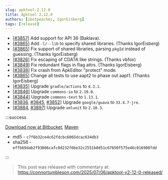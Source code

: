 ```yaml
---
slug: apktool-2.12.0
title: Apktool 2.12.0
authors: [ibotpeaches, IgorEisberg]
tags: [release]
---
```


- [[#3857](https://github.com/iBotPeaches/Apktool/pull/3857)] Add support for API 36 (Baklava).
- [[#3865](https://github.com/iBotPeaches/Apktool/pull/3865)] Add `-l/--lib` to specify shared libraries. (Thanks IgorEisberg)
- [[#3865](https://github.com/iBotPeaches/Apktool/pull/3865)] Fix support of shared libraries, parsing `pkgId` instead of guessing. (Thanks IgorEisberg)
- [[#3826](https://github.com/iBotPeaches/Apktool/pull/3826)] Fix escaping of CDATA like strings. (Thanks vbfox)
- [[#3849](https://github.com/iBotPeaches/Apktool/pull/3849)] Fix redundant flags in flag attrs. (Thanks IgorEisberg)
- [[#3838](https://github.com/iBotPeaches/Apktool/issues/3838)] Fix crash from ApkEditor "protect" mode.
- [[#3865](https://github.com/iBotPeaches/Apktool/pull/3865)] Change all tests to use aapt2 to phase out aapt1. (Thanks IgorEisberg)
- [[#3835](https://github.com/iBotPeaches/Apktool/pull/3835)] Upgrade `gradle/actions` to `4.3.1`.
- [[#3846](https://github.com/iBotPeaches/Apktool/pull/3846)] Upgrade `commons-io` to `2.19.0`.
- [[#3844](https://github.com/iBotPeaches/Apktool/pull/3844)] Upgrade `commons-text` to `1.13.1`.
- [[#3836](https://github.com/iBotPeaches/Apktool/pull/3836), [#3845](https://github.com/iBotPeaches/Apktool/pull/3845), [#3852](https://github.com/iBotPeaches/Apktool/pull/3852)] Upgrade `google/guava` to `33.4.7-jre`.
- [[#3884](https://github.com/iBotPeaches/Apktool/pull/3884), [#3897](https://github.com/iBotPeaches/Apktool/pull/3897)] Upgrade `xmlunit` to `2.10.3`.

:::success

[Download now at Bitbucket](https://bitbucket.org/iBotPeaches/apktool/downloads/apktool_2.12.0.jar), [Maven](https://mvnrepository.com/artifact/org.apktool/apktool-lib)

- md5 - `c7f6b32ce4c62fdcbc6065dcac634db3`
- sha256 - `effb69dab2f93806cafc0d232f6be32c2551b8d51c67650f575e46c016908fdd`

:::

> This post was released with commentary at: https://connortumbleson.com/2025/07/06/apktool-v2-12-0-released/
